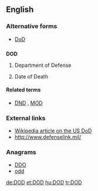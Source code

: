 {{also|dod|död|død}}
==English==

===Alternative forms===
* [[DoD]]

==={{initialism}}===
'''DOD'''

# {{US|military}} Department of Defense
# Date of Death

====Related terms====
* {{sense|military}} [[DND]] , [[MOD]]

===External links===
* [[w:Department of Defense|Wikipedia article on the US DoD]]
* http://www.defenselink.mil/

===Anagrams===
* [[DDO#English|DDO]] 
* [[odd#English|odd]]


[[de:DOD]]
[[et:DOD]]
[[hu:DOD]]
[[tr:DOD]]